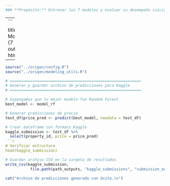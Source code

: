 ```yaml
---
### **Propósito:** Entrenar los 7 modelos y evaluar su desempeño inicial.
```
---
```

title: "04 - Model Training (7 Modelos)"
output: html_document
---

```r
source("../origen/config.R")
source("../origen/modeling_utils.R")
```



```r
# ==========================================================
# Generar y guardar archivo de predicciones para Kaggle
# ==========================================================

# Supongamos que tu mejor modelo fue Random Forest
best_model <- model_rf

# Generar predicciones de precio
test_df$price_pred <- predict(best_model, newdata = test_df)

# Crear dataframe con formato Kaggle
kaggle_submission <- test_df %>%
  select(property_id, price = price_pred)
```r
# Verificar estructura
head(kaggle_submission)
```
```r
# Guardar archivo CSV en la carpeta de resultados
write_csv(kaggle_submission,
           file.path(path_outputs, "kaggle_submissions", "submission_equipo_08_rf.csv"))

cat("Archivo de predicciones generado con éxito.\n")
```
